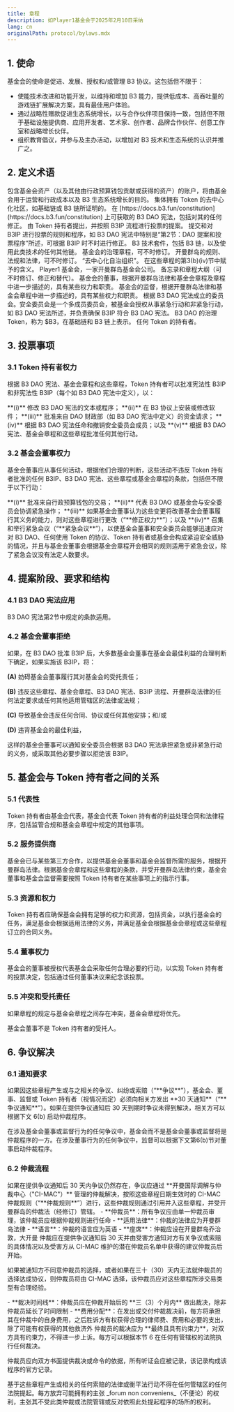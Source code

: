 ```yaml
---
title: 章程
description: 如Player1基金会于2025年2月10日采纳
lang: cn
originalPath: protocol/bylaws.mdx
---
```

## 1. 使命

基金会的使命是促进、发展、授权和/或管理 B3 协议。这包括但不限于：

- 使能技术改进和功能开发，以维持和增加 B3 能力，提供低成本、高吞吐量的游戏链扩展解决方案，具有最佳用户体验。
- 通过战略性赠款促进生态系统增长，以与合作伙伴项目保持一致，包括但不限于基础设施提供商、应用开发者、艺术家、创作者、品牌合作伙伴、创意工作室和战略增长伙伴。
- 组织教育倡议，并参与及主办活动，以增加对 B3 技术和生态系统的认识并推广之。

## 2. 定义术语

<AccordionGroup>
<Accordion title="行政预算钱包">
包含基金会资产（以及其他由行政预算钱包贡献或获得的资产）的账户，将由基金会用于运营和行政成本以及 B3 生态系统增长的目的。
</Accordion>

<Accordion title="B3 DAO">
集体拥有 Token 的去中心化社区，如基础链或 B3 链所证明的。
</Accordion>

<Accordion title="B3 DAO 宪法">
在 [https://docs.b3.fun/constitution](https://docs.b3.fun/constitution) 上可获取的 B3 DAO 宪法，包括对其的任何修正。
</Accordion>

<Accordion title="B3IP">
由 Token 持有者提出，并按照 B3IP 流程进行投票的提案。
</Accordion>

<Accordion title="B3IP 流程">
提交和对 B3IP 进行投票的规则和程序，如 B3 DAO 宪法中特别是“第2节：DAO 提案和投票程序”所述，可根据 B3IP 时不时进行修正。
</Accordion>

<Accordion title="B3 协议">
B3 技术套件，包括 B3 链，以及使用此类技术的任何其他链。
</Accordion>

<Accordion title="章程">
基金会的治理章程，可不时修订。
</Accordion>

<Accordion title="开曼群岛法律">
开曼群岛的规则、法规和法律，可不时修订。
</Accordion>

<Accordion title="DAO">
“去中心化自治组织”。
</Accordion>

<Accordion title="紧急会议">
在这些章程的第3(b)(iv)节中赋予的含义。
</Accordion>

<Accordion title="基金会">
Player1 基金会，一家开曼群岛基金会公司。
</Accordion>

<Accordion title="基金会章程">
备忘录和章程大纲（可不时修订、修正和替代）。
</Accordion>

<Accordion title="基金会董事">
基金会的董事，根据开曼群岛法律和基金会章程及章程中进一步描述的，具有某些权力和职责。
</Accordion>

<Accordion title="基金会监督">
基金会的监督，根据开曼群岛法律和基金会章程中进一步描述的，具有某些权力和职责。
</Accordion>

<Accordion title="安全委员会">
根据 B3 DAO 宪法成立的委员会。安全委员会是一个多成员委员会，被基金会授权从事紧急行动和非紧急行动，如 B3 DAO 宪法所述，并负责确保 B3IP 符合 B3 DAO 宪法。
</Accordion>

<Accordion title="Token">
B3 DAO 的治理 Token，称为 $B3，在基础链和 B3 链上表示。
</Accordion>

<Accordion title="Token 持有者">
任何 Token 的持有者。
</Accordion>
</AccordionGroup>

## 3. 投票事项

### 3.1 Token 持有者权力

根据 B3 DAO 宪法、基金会章程和这些章程，Token 持有者可以批准宪法性 B3IP 和非宪法性 B3IP（每个如 B3 DAO 宪法中定义），以：

<CardGroup cols={1}>
<Card>
**(i)** 修改 B3 DAO 宪法的文本或程序；
</Card>
<Card>
**(ii)** 在 B3 协议上安装或修改软件；
</Card>
<Card>
**(iii)** 批准来自 DAO 财政部（如 B3 DAO 宪法中定义）的资金请求；
</Card>
<Card>
**(iv)** 根据 B3 DAO 宪法任命和撤销安全委员会成员；以及
</Card>
<Card>
**(v)** 根据 B3 DAO 宪法、基金会章程和这些章程批准任何其他行动。
</Card>
</CardGroup>

### 3.2 基金会董事权力

基金会董事应从事任何活动，根据他们合理的判断，这些活动不违反 Token 持有者批准的任何 B3IP、B3 DAO 宪法、这些章程或基金会章程的条款，包括但不限于以下行动：

<Tabs>
<Tab title="行政预算">
**(i)** 批准来自行政预算钱包的交易；
</Tab>

<Tab title="紧急协调">
**(ii)** 代表 B3 DAO 或基金会与安全委员会协调紧急操作；
</Tab>

<Tab title="修正权力">
**(iii)** 如果基金会董事认为这些变更将改善基金会董事履行其义务的能力，则对这些章程进行更改（“**修正权力**”）；以及
</Tab>

<Tab title="紧急会议">
**(iv)** 召集和举行紧急会议（“**紧急会议**”），以使基金会董事和安全委员会能够迅速应对对 B3 DAO、任何使用 Token 的协议、Token 持有者或基金会构成紧迫安全威胁的情况，并且与基金会董事会根据基金会章程开会相同的规则适用于紧急会议，除了紧急会议没有法定人数要求。
</Tab>
</Tabs>

## 4. 提案阶段、要求和结构

### 4.1 B3 DAO 宪法应用

B3 DAO 宪法第2节中规定的条款适用。

### 4.2 基金会董事拒绝

<Warning>
如果，在 B3 DAO 批准 B3IP 后，大多数基金会董事在基金会最佳利益的合理判断下确定，如果实施该 B3IP，将：

**(A)** 妨碍基金会董事履行其对基金会的受托责任；

**(B)** 违反这些章程、基金会章程、B3 DAO 宪法、B3IP 流程、开曼群岛法律的任何法定要求或任何其他适用管辖区的法律或法规；

**(C)** 导致基金会违反任何合同、协议或任何其他安排；和/或

**(D)** 违背基金会的最佳利益，

这样的基金会董事可以通知安全委员会根据 B3 DAO 宪法承担紧急或非紧急行动的义务，或采取其他必要步骤以拒绝该 B3IP。
</Warning>

## 5. 基金会与 Token 持有者之间的关系

### 5.1 代表性

Token 持有者由基金会代表，基金会代表 Token 持有者的利益处理合同和法律程序，包括监管合规和基金会章程中规定的其他事项。

### 5.2 服务提供商

基金会已与某些第三方合作，以提供基金会董事和基金会监督所需的服务，根据开曼群岛法律。根据基金会章程和这些章程的条款，并受开曼群岛法律约束，基金会董事和基金会监督需要按照 Token 持有者在某些事项上的指示行事。

### 5.3 资源和权力

Token 持有者应确保基金会拥有足够的权力和资源，包括资金，以执行基金会的任务，满足基金会根据适用法律的义务，并满足基金会根据基金会章程或这些章程订立的合同义务。

### 5.4 董事权力

基金会的董事被授权代表基金会采取任何合理必要的行动，以实现 Token 持有者的投票决定，包括通过任何董事决议来纪念该投票。

### 5.5 冲突和受托责任

<Info>
如果章程的规定与基金会章程之间存在冲突，基金会章程将优先。

基金会董事不是 Token 持有者的受托人。
</Info>

## 6. 争议解决

### 6.1 通知要求

<Card title="争议通知流程">
如果因这些章程产生或与之相关的争议、纠纷或索赔（“**争议**”），基金会、董事、监督或 Token 持有者（视情况而定）必须向相关方发出 **30 天通知**（“**争议通知**”）。如果在提供争议通知后 30 天到期时争议未得到解决，相关方可以根据下文 6(b) 启动仲裁程序。

在涉及基金会董事或监督行为的任何争议中，基金会而不是基金会董事或监督将是仲裁程序的一方。在涉及董事行为的任何争议中，监督可以根据下文第6(b)节对董事启动仲裁程序。
</Card>

### 6.2 仲裁流程

<AccordionGroup>
<Accordion title="仲裁管理">
如果在提供争议通知后 30 天内争议仍然存在，争议应通过 **开曼国际调解与仲裁中心（"CI-MAC"）** 管理的仲裁解决，按照这些章程日期生效时的 CI-MAC 仲裁规则（“**仲裁规则**”）进行，这些仲裁规则通过引用并入这些章程，并受开曼群岛的仲裁法（经修订）管辖。
</Accordion>

<Accordion title="仲裁结构">
- **仲裁员**：所有争议应由单一仲裁员审理，该仲裁员应根据仲裁规则进行任命
- **适用法律**：仲裁的法律应为开曼群岛法律
- **语言**：仲裁的语言应为英语
- **座席**：仲裁应设在开曼群岛乔治敦，大开曼
</Accordion>

<Accordion title="仲裁员选择流程">
仲裁应在提供争议通知后 30 天并由受害方通知对方有关争议或索赔的具体情况以及受害方从 CI-MAC 维护的潜在仲裁员名单中获得的建议仲裁员后开始。

如果被通知方不同意仲裁员的选择，或者如果在三十（30）天内无法就仲裁员的选择达成协议，则仲裁员将由 CI-MAC 选择，该仲裁员应对这些章程所涉交易类型有合理经验。
</Accordion>

<Accordion title="时间线和费用">
- **裁决时间线**：仲裁员应在仲裁开始后的 **三（3）个月内** 做出裁决，除非仲裁员延长了时间限制
- **费用分配**：在发出或交付仲裁裁决前，每方将承担其在仲裁中的自身费用，之后胜诉方有权获得合理的律师费、费用和必要的支出，除了可能有权获得的其他救济外
</Accordion>

<Accordion title="裁决和执行">
仲裁员的裁决应为 **最终且具有约束力**，对双方具有约束力，不得进一步上诉。每方可以根据本节 6 在任何有管辖权的法院执行任何裁决。

仲裁员应向双方书面提供裁决或命令的依据，所有听证会应被记录，该记录构成该程序的官方记录。
</Accordion>

<Accordion title="管辖权放弃">
基于这些章程产生或相关的任何索赔的法律或衡平法行动不得在任何管辖区的任何法院提起。每方放弃可能拥有的主张 _forum non conveniens_（不便论）的权利，主张其不受此类仲裁或法院管辖或反对依照此处提起程序的场所的权利。
</Accordion>
</AccordionGroup>
